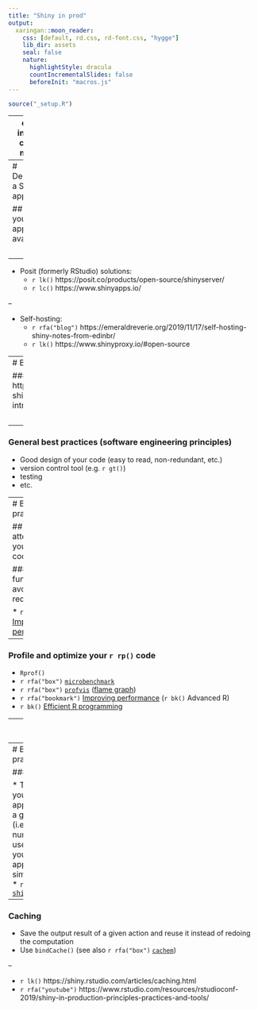 ```yaml
---
title: "Shiny in prod"
output:
  xaringan::moon_reader:
    css: [default, rd.css, rd-font.css, "hygge"]
    lib_dir: assets
    seal: false
    nature:
      highlightStyle: dracula
      countIncrementalSlides: false
      beforeInit: "macros.js"
---
```



```r
source("_setup.R")
```

---
class: inverse, center, middle

# `r rfa("rocket")` Shiny in prod

![:custom_hr]()

## `r ck()` An overview (~20min)



---
# Deploying a Shiny app 

## Making your application available 

<br>

--

* Posit (formerly RStudio) solutions:
    * `r lk()` https://posit.co/products/open-source/shinyserver/
    * `r lc()` https://www.shinyapps.io/

--

* Self-hosting:
    - `r rfa("blog")` https://emeraldreverie.org/2019/11/17/self-hosting-shiny-notes-from-edinbr/
    - `r lk()` https://www.shinyproxy.io/#open-source


---
# Best practices

### `r bk()` https://mastering-shiny.org/scaling-intro.html

<br>

--

### General best practices (software engineering principles)

* Good design of your code (easy to read, non-redundant, etc.)
* version control tool (e.g. `r gt()`)
* testing
* etc.


---
# Best practices

## Pay attention to your `r rp()` code

### Use functions to avoid redundancy

* `r bk()` [Improving performance](https://adv-r.hadley.nz/perf-improve.html)

--

### Profile and optimize your `r rp()` code

* `Rprof()`
* `r rfa("box")` [`microbenchmark`](https://CRAN.R-project.org/package=microbenchmark)
* `r rfa("box")` [`profvis`](https://CRAN.R-project.org/package=profvis) ([flame graph](https://queue.acm.org/detail.cfm?id=2927301))
* `r rfa("bookmark")` [Improving performance](https://adv-r.hadley.nz/perf-improve.html) (`r bk()` Advanced R) 
* `r bk()` [Efficient R programming](https://csgillespie.github.io/efficientR/)


---
# Best practices

## Turn your shiny app into an `r rp()` package 

### `r ar()` Access to robust tools to develop your app (a well-defined dev workflow)

### Testing 

* `r rfa("box")` [`devtools`](https://CRAN.R-project.org/package=devtools)
*  Unit tests for your functions (see `r rfa("bookmark")` https://r-pkgs.org/testing-basics.html#introducing-testthat)
* Test reactivity with `testServer()`(see `r rfa("bookmark")` https://mastering-shiny.org/scaling-testing.html)
* Test your application visual (using snapshot, see https://testthat.r-lib.org/articles/snapshotting.html)


---
# Best practices

### Load tests

  * Test how your application with a given load (i.e. a given number of users using your application simultaneously)
  * `r rfa("box")` [`shinyloadtest`](https://CRAN.R-project.org/package=shinyloadtest)

--

### Caching 

  * Save the output result of a given action and reuse it instead of redoing the computation
  * Use `bindCache()` (see also `r rfa("box")` [`cachem`](https://CRAN.R-project.org/package=cachem))


--
<br> 

* `r lk()` https://shiny.rstudio.com/articles/caching.html
* `r rfa("youtube")` https://www.rstudio.com/resources/rstudioconf-2019/shiny-in-production-principles-practices-and-tools/

